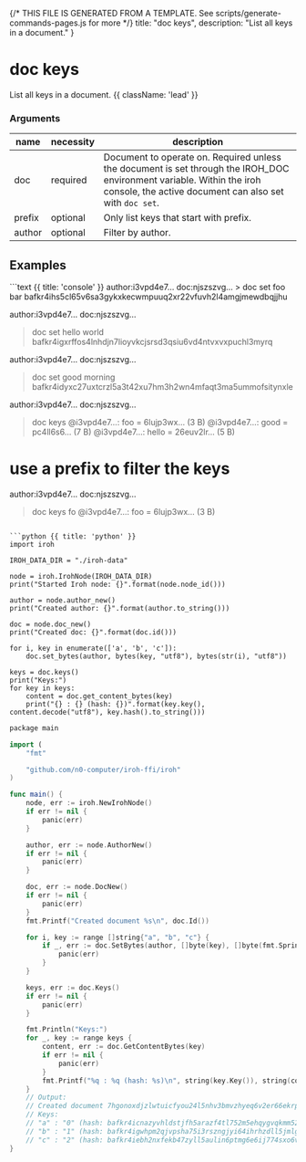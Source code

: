 {/* THIS FILE IS GENERATED FROM A TEMPLATE. See scripts/generate-commands-pages.js for more */}
    title: "doc keys",
    description: "List all keys in a document."
}

<div className='not-prose mb-5'>
    <Breadcrumbs pages={[
        { name: 'Commands', href: '/docs/commands', current: false },
        { name: 'doc keys', href: '/docs/commands/doc-keys', current: true },
    ]} />
</div>

# doc keys

List all keys in a document. {{ className: 'lead' }}


### Arguments

| name | necessity | description |
| ---- | --------- | ----------- |
| doc  | required | Document to operate on. Required unless the document is set through the IROH_DOC environment variable. Within the iroh console, the active document can also set with `doc set`. |
| prefix  | optional | Only list keys that start with prefix. |
| author  | optional | Filter by author. |



## Examples

<CodeGroup title="doc keys">
```text {{ title: 'console' }}
author:i3vpd4e7… doc:njszszvg…
> doc set foo bar
bafkr4ihs5cl65v6sa3gykxkecwmpuuq2xr22vfuvh2l4amgjmewdbqjjhu

author:i3vpd4e7… doc:njszszvg…
> doc set hello world
bafkr4igxrffos4lnhdjn7lioyvkcjsrsd3qsiu6vd4ntvxvxpuchl3myrq

author:i3vpd4e7… doc:njszszvg…
> doc set good morning
bafkr4idyxc27uxtcrzl5a3t42xu7hm3h2wn4mfaqt3ma5ummofsitynxle

author:i3vpd4e7… doc:njszszvg…
> doc keys
@i3vpd4e7…: foo = 6lujp3wx… (3 B)
@i3vpd4e7…: good = pc4ll6s6… (7 B)
@i3vpd4e7…: hello = 26euv2lr… (5 B)

# use a prefix to filter the keys

author:i3vpd4e7… doc:njszszvg…
> doc keys fo
@i3vpd4e7…: foo = 6lujp3wx… (3 B)
```

```python {{ title: 'python' }}
import iroh

IROH_DATA_DIR = "./iroh-data"

node = iroh.IrohNode(IROH_DATA_DIR)
print("Started Iroh node: {}".format(node.node_id()))

author = node.author_new()
print("Created author: {}".format(author.to_string()))

doc = node.doc_new()
print("Created doc: {}".format(doc.id()))

for i, key in enumerate(['a', 'b', 'c']):
    doc.set_bytes(author, bytes(key, "utf8"), bytes(str(i), "utf8"))

keys = doc.keys()
print("Keys:")
for key in keys:
    content = doc.get_content_bytes(key)
    print("{} : {} (hash: {})".format(key.key(), content.decode("utf8"), key.hash().to_string()))
```

```swift {{ title: 'go' }}
package main

import (
	"fmt"

	"github.com/n0-computer/iroh-ffi/iroh"
)

func main() {
	node, err := iroh.NewIrohNode()
	if err != nil {
		panic(err)
	}

	author, err := node.AuthorNew()
	if err != nil {
		panic(err)
	}

	doc, err := node.DocNew()
	if err != nil {
		panic(err)
	}
	fmt.Printf("Created document %s\n", doc.Id())

	for i, key := range []string{"a", "b", "c"} {
		if _, err := doc.SetBytes(author, []byte(key), []byte(fmt.Sprintf("%d", i))); err != nil {
			panic(err)
		}
	}

	keys, err := doc.Keys()
	if err != nil {
		panic(err)
	}

	fmt.Println("Keys:")
	for _, key := range keys {
		content, err := doc.GetContentBytes(key)
		if err != nil {
			panic(err)
		}
		fmt.Printf("%q : %q (hash: %s)\n", string(key.Key()), string(content), key.Hash().ToString())
	}
	// Output:
	// Created document 7hgonoxdjzlwtuicfyou24l5nhv3bmvzhyeq6v2er66ekrpvhotq
	// Keys:
	// "a" : "0" (hash: bafkr4icnazyvhldstjfh5arazf4tl752m5ehqygvqkmm52zdqzbwtbt5t4)
	// "b" : "1" (hash: bafkr4igwhpm2qjvpsha75i3rszngjyi64ihrhzdll5jmlgibcntalm5eq4)
	// "c" : "2" (hash: bafkr4iebh2nxfekb47zyll5aulin6ptmg6e6ij774sxo6vtkkzn4r4x6hu)
}

```


</CodeGroup>
